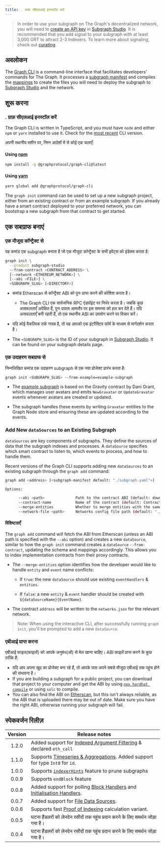 ```yaml
---
title: . ग्राफ़ सीएलआई इनस्टॉल करें
---
```


> In order to use your subgraph on The Graph's decentralized network, you will need to [create an API key](/resources/subgraph-studio-faq/#2-how-do-i-create-an-api-key) in [Subgraph Studio](https://thegraph.com/studio/apikeys/). It is recommended that you add signal to your subgraph with at least 3,000 GRT to attract 2-3 Indexers. To learn more about signaling, check out [curating](/resources/roles/curating/).

## अवलोकन

The [Graph CLI](https://github.com/graphprotocol/graph-tooling/tree/main/packages/cli) is a command-line interface that facilitates developers' commands for The Graph. It processes a [subgraph manifest](/subgraphs/developing/creating/subgraph-manifest/) and compiles the [mappings](/subgraphs/developing/creating/assemblyscript-mappings/) to create the files you will need to deploy the subgraph to [Subgraph Studio](https://thegraph.com/studio/) and the network.

## शुरू करना

### . ग्राफ़ सीएलआई इनस्टॉल करें

The Graph CLI is written in TypeScript, and you must have `node` and either `npm` or `yarn` installed to use it. Check for the [most recent](https://github.com/graphprotocol/graph-tooling/releases?q=%40graphprotocol%2Fgraph-cli&expanded=true) CLI version.

अपनी स्थानीय मशीन पर, निम्न आदेशों में से कोई एक चलाएँ:

#### Using [npm](https://www.npmjs.com/)

```bash
npm install -g @graphprotocol/graph-cli@latest
```

#### Using [yarn](https://yarnpkg.com/)

```bash
yarn global add @graphprotocol/graph-cli
```

The `graph init` command can be used to set up a new subgraph project, either from an existing contract or from an example subgraph. If you already have a smart contract deployed to your preferred network, you can bootstrap a new subgraph from that contract to get started.

## एक सबग्राफ बनाएं

### एक मौजूदा कॉन्ट्रैक्ट से

यह कमांड एक subgraph बनाता है जो एक मौजूदा कॉन्ट्रैक्ट के सभी इवेंट्स को इंडेक्स करता है:

```sh
graph init \
  --product subgraph-studio
  --from-contract <CONTRACT_ADDRESS> \
  [--network <ETHEREUM_NETWORK>] \
  [--abi <FILE>] \
  <SUBGRAPH_SLUG> [<DIRECTORY>]
```

- कमांड Etherscan से कॉन्ट्रैक्ट ABI को पुनः प्राप्त करने की कोशिश करता है।

  - The Graph CLI एक सार्वजनिक RPC एंडपॉइंट पर निर्भर करता है। जबकि कुछ असफलताएँ अपेक्षित हैं, पुनः प्रयास आमतौर पर इस समस्या को हल कर देते हैं। यदि असफलताएँ बनी रहती हैं, तो एक स्थानीय ABI का उपयोग करने पर विचार करें।

- यदि कोई वैकल्पिक तर्क गायब है, तो यह आपको एक इंटरैक्टिव फॉर्म के माध्यम से मार्गदर्शन करता है।

- The `<SUBGRAPH_SLUG>` is the ID of your subgraph in [Subgraph Studio](https://thegraph.com/studio/). It can be found on your subgraph details page.

### एक उदाहरण सबग्राफ से

निम्नलिखित कमांड एक उदाहरण subgraph से एक नया प्रोजेक्ट प्रारंभ करता है:

```sh
graph init <SUBGRAPH_SLUG> --from-example=example-subgraph
```

- The [example subgraph](https://github.com/graphprotocol/example-subgraph) is based on the Gravity contract by Dani Grant, which manages user avatars and emits `NewGravatar` or `UpdateGravatar` events whenever avatars are created or updated.

- The subgraph handles these events by writing `Gravatar` entities to the Graph Node store and ensuring these are updated according to the events.

### Add New `dataSources` to an Existing Subgraph

`dataSources` are key components of subgraphs. They define the sources of data that the subgraph indexes and processes. A `dataSource` specifies which smart contract to listen to, which events to process, and how to handle them.

Recent versions of the Graph CLI supports adding new `dataSources` to an existing subgraph through the `graph add` command:

```sh
graph add <address> [<subgraph-manifest default: "./subgraph.yaml">]

Options:

      --abi <path>              Path to the contract ABI (default: download from Etherscan)
      --contract-name           Name of the contract (default: Contract)
      --merge-entities          Whether to merge entities with the same name (default: false)
      --network-file <path>     Networks config file path (default: "./networks.json")
```

#### विशिष्टताएँ

The `graph add` command will fetch the ABI from Etherscan (unless an ABI path is specified with the `--abi` option) and creates a new `dataSource`, similar to how the `graph init` command creates a `dataSource` `--from-contract`, updating the schema and mappings accordingly. This allows you to index implementation contracts from their proxy contracts.

- The `--merge-entities` option identifies how the developer would like to handle `entity` and `event` name conflicts:

  - If `true`: the new `dataSource` should use existing `eventHandlers` & `entities`.

  - If `false`: a new `entity` & `event` handler should be created with `${dataSourceName}{EventName}`.

- The contract `address` will be written to the `networks.json` for the relevant network.

> Note: When using the interactive CLI, after successfully running `graph init`, you'll be prompted to add a new `dataSource`.

### एबीआई प्राप्त करना

एबीआई फाइल(फाइलों) को आपके अनुबंध(ओं) से मेल खाना चाहिए। ABI फ़ाइलें प्राप्त करने के कुछ तरीके हैं:

- यदि आप अपना खुद का प्रोजेक्ट बना रहे हैं, तो आपके पास अपने सबसे मौजूदा एबीआई तक पहुंच होने की संभावना है।
- If you are building a subgraph for a public project, you can download that project to your computer and get the ABI by using [`npx hardhat compile`](https://hardhat.org/hardhat-runner/docs/guides/compile-contracts#compiling-your-contracts) or using `solc` to compile.
- You can also find the ABI on [Etherscan](https://etherscan.io/), but this isn't always reliable, as the ABI that is uploaded there may be out of date. Make sure you have the right ABI, otherwise running your subgraph will fail.

## स्पेकवर्जन रिलीज़

| Version | Release notes |
| :-: | --- |
| 1.2.0 | Added support for [Indexed Argument Filtering](/#indexed-argument-filters--topic-filters) & declared `eth_call` |
| 1.1.0 | Supports [Timeseries & Aggregations](#timeseries-and-aggregations). Added support for type `Int8` for `id`. |
| 1.0.0 | Supports [`indexerHints`](/developing/creating-a-subgraph/#indexer-hints) feature to prune subgraphs |
| 0.0.9 | Supports `endBlock` feature |
| 0.0.8 | Added support for polling [Block Handlers](/developing/creating-a-subgraph/#polling-filter) and [Initialisation Handlers](/developing/creating-a-subgraph/#once-filter). |
| 0.0.7 | Added support for [File Data Sources](/developing/creating-a-subgraph/#file-data-sources). |
| 0.0.6 | Supports fast [Proof of Indexing](/indexing/overview/#what-is-a-proof-of-indexing-poi) calculation variant. |
| 0.0.5 | घटना हैंडलरों को लेनदेन रसीदों तक पहुंच प्रदान करने के लिए समर्थन जोड़ा गया है। |
| 0.0.4 | घटना हैंडलरों को लेनदेन रसीदों तक पहुंच प्रदान करने के लिए समर्थन जोड़ा गया है। |
